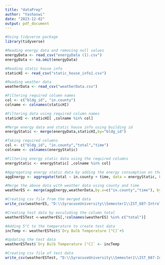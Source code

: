 ```yaml
---
title: "dataPrep"
author: "Yashaswi"
date: "2023-12-02"
output: pdf_document
---
```


```r
#Using tidyverse package
library(tidyverse)
```


```r
#Reading energy data and removing null values
energyData <- read_csv("energyData (1).csv")
energyData <- na.omit(energyData)
```

```r
#Reading static house info
staticHI <- read_csv("static_house_info1.csv")
```

```r
#Reading weather data
weatherData <- read_csv("weatherData.csv")
```
```r
#Filtering required column names
col <- c("bldg_id", "in.county")
colname <- colnames(staticHI)
```


```r
#Filtering data using required column names
staticHI <- staticHI[ ,colname %in% col]
```

```r
#Merge energy data and static house info using building id
energyStatic <- merge(energyData,staticHI,by="bldg_id")
```

```r
#Taking required columns
col <- c("bldg_id", "in.county","total","time")
colname <- colnames(energyStatic)
```


```r
#Filtering energy static data using the required columns
energyStatic <- energyStatic[ ,colname %in% col]
```


```r
#Aggregating energy static data by adding the energy consumption on the basis of county and time
aggEnergy <- aggregate(total ~ in.county + time, data = energyStatic, FUN = sum, na.rm = TRUE)
```


```r
#Merge the above data with weather data using county and time
weatherES <- merge(aggEnergy,weatherData,by.x=c("in.county","time"), by.y = c("county_id","date_time"), all.x = TRUE)
```

```r
#Creating csv file from the merged data
write_csv(weatherES, "D:\\SyracuseUniversity\\Semester1\\IST_687-IntroToDataScience\\IST687-FinalProject\\weatherES.csv")
```

```r
#Creating test data by exculuding the column total
weatherESTest <-weatherES[,!colnames(weatherES) %in% c("total")]
```

```r
#Adding 5°C to the temperature to create test data
incTemp <- weatherESTest$`Dry Bulb Temperature [°C]`+5
```

```r
#Updating the test data
weatherESTest$`Dry Bulb Temperature [°C]` <- incTemp
```

```r
#Creating csv file of test data
write_csv(weatherESTest, "D:\\SyracuseUniversity\\Semester1\\IST_687-IntroToDataScience\\IST687-FinalProject\\weatherESTest.csv")
```


